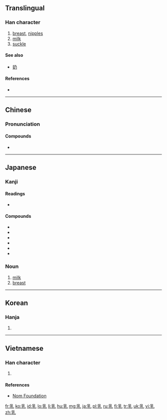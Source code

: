 ==Translingual==

===Han character===
{{Han char|rn=5|rad=乙|as=07|sn=8|four=22410|canj=BDU|ids=⿰孚乚}}

# [[breast]], [[nipples]]
# [[milk]]
# [[suckle]]

====See also====
* [[奶]]

====References====
* {{Han ref|kx=0084.170|dkj=00190|dj=0171.220|hdz=10055.040|uh=4E73|ud=20083|bh=A8C5|bd=43205}}

----

==Chinese==
{{zh-forms}}

===Pronunciation===
{{zh-pron
|m=rǔ
|c=jyu5
|mc=y
|oc=y
|ma=Zh-ru.ogg
|cat=n,v
}}

====Compounds====
* {{l|cmn|乳脂汤|tr=rǔzhītāng}}

----

==Japanese==

===Kanji===
{{ja-kanji|grade=6|rs=乙07}}

====Readings====
* {{ja-readings|goon=[[にゅう]] (nyū)|kanon=[[じゅ]] (ju)|kun=[[ちち]] (chichi), [[ち]] (chi)}}

====Compounds====
* {{ja-r|牛乳|ぎゅうにゅう|gloss=milk}}
* {{ja-r|お乳|おちち|gloss=milk (of mammals)}}
* {{ja-r|上乳|うえちち}}
* {{ja-r|下乳|したちち}}
* {{ja-r|巨乳|きょにゅう}}
* {{ja-r|貧乳|ひんにゅう}}

===Noun===
{{ja-noun|ちち}}

# [[milk]]
# [[breast]]

----

==Korean==

===Hanja===
{{ko-hanja|hangeul=유|rv=yu|mr=yu}}

# {{defn|lang=ko|sort=乙07}}

----

==Vietnamese==

===Han character===
{{vi-hantu|[[nhũ]], [[vú]], [[nhú]], [[nhỗ]]|rs=乙07}}

# {{defn|lang=vi|sort=乙07}}

====References====
*[http://nomfoundation.org/common/nom_details.php?codepoint=4e73 Nom Foundation]

[[fr:乳]]
[[ko:乳]]
[[id:乳]]
[[lo:乳]]
[[li:乳]]
[[hu:乳]]
[[mg:乳]]
[[ja:乳]]
[[pl:乳]]
[[ru:乳]]
[[fi:乳]]
[[tr:乳]]
[[uk:乳]]
[[vi:乳]]
[[zh:乳]]